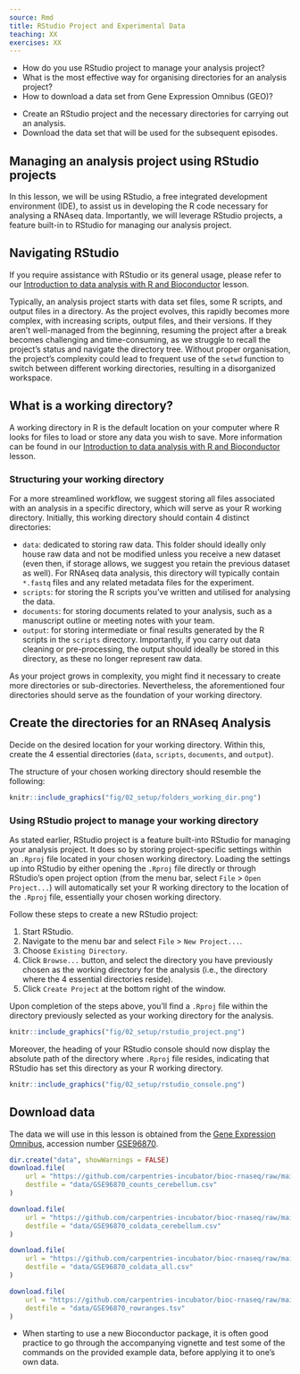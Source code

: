 ```yaml
---
source: Rmd
title: RStudio Project and Experimental Data
teaching: XX
exercises: XX
---
```


:::::::::::::::::::::::::::::::::::::: questions 

- How do you use RStudio project to manage your analysis project?
- What is the most effective way for organising directories for an analysis project?
- How to download a data set from Gene Expression Omnibus (GEO)?

::::::::::::::::::::::::::::::::::::::::::::::::

::::::::::::::::::::::::::::::::::::: objectives

- Create an RStudio project and the necessary directories for carrying out an analysis.
- Download the data set that will be used for the subsequent episodes.

::::::::::::::::::::::::::::::::::::::::::::::::

## Managing an analysis project using RStudio projects

In this lesson, we will be using RStudio, a free integrated development environment (IDE),
to assist us in developing the R code necessary for analysing a RNAseq data.
Importantly, we will leverage RStudio projects, a feature built-in to RStudio for managing our analysis project.

:::::::::::::::::::::::::::::::::::::::  prereq

## Navigating RStudio
If you require assistance with RStudio or its general usage, please refer to our
[Introduction to data analysis with R and Bioconductor](https://carpentries-incubator.github.io/bioc-intro/20-r-rstudio.html)
lesson.

:::::::::::::::::::::::::::::::::::::::

Typically, an analysis project starts with data set files, some R scripts, and 
output files in a directory. 
As the project evolves, this rapidly becomes more complex, with increasing 
scripts, output files, and their versions. 
If they aren't well-managed from the beginning, resuming the project after a 
break becomes challenging and time-consuming, as we struggle to recall the 
project's status and navigate the directory tree.
Without proper organisation, the project's complexity could lead to frequent 
use of the `setwd` function to switch between different working directories, 
resulting in a disorganized workspace.

:::::::::::::::::::::::::::::::::::::::  prereq

## What is a working directory?

A working directory in R is the default location on your computer where R looks 
for files to load or store any data you wish to save.
More information can be found in our 
[Introduction to data analysis with R and Bioconductor](https://carpentries-incubator.github.io/bioc-intro/20-r-rstudio.html#the-working-directory)
lesson.

:::::::::::::::::::::::::::::::::::::::

### Structuring your working directory

For a more streamlined workflow, we suggest storing all files associated with 
an analysis in a specific directory, which will serve as your R working directory. 
Initially, this working directory should contain 4 distinct directories:

* `data`: dedicated to storing raw data. 
This folder should ideally only house raw data and not be modified unless you 
receive a new dataset (even then, if storage allows, we suggest you retain 
the previous dataset as well). 
For RNAseq data analysis, this directory will typically contain `*.fastq` files 
and any related metadata files for the experiment.
* `scripts`: for storing the R scripts you've written and utilised for analysing the data.
* `documents`: for storing documents related to your analysis, 
such as a manuscript outline or meeting notes with your team.
* `output`: for storing intermediate or final results generated by the R scripts
in the `scripts` directory. 
Importantly, if you carry out data cleaning or pre-processing, the output should 
ideally be stored in this directory, as these no longer represent raw data.

As your project grows in complexity, you might find it necessary to create more 
directories or sub-directories. 
Nevertheless, the aforementioned four directories should serve as the foundation 
of your working directory.

:::::::::::::::::::::::::::::::::::::::  challenge

## Create the directories for an RNAseq Analysis

Decide on the desired location for your working directory. 
Within this, create the 4 essential directories 
(`data`, `scripts`, `documents`, and `output`).

::::::::::::::::::::::::::::::::::: solution

The structure of your chosen working directory should resemble the following:

```r
knitr::include_graphics("fig/02_setup/folders_working_dir.png")
```

:::::::::::::::::::::::::::::::::::

:::::::::::::::::::::::::::::::::::::::

### Using RStudio project to manage your working directory

As stated earlier, RStudio project is a feature built-into RStudio for managing your analysis project.
It does so by storing project-specific settings within an `.Rproj` file located in your chosen working directory. 
Loading the settings up into RStudio by either opening the `.Rproj` file directly or through 
RStudio's open project option (from the menu bar, select `File` > `Open Project...`) will 
automatically set your R working directory to the 
location of the `.Rproj` file, essentially your chosen working directory.

Follow these steps to create a new RStudio project:

1. Start RStudio.
2. Navigate to the menu bar and select `File` > `New Project...`.
3. Choose `Existing Directory`.
4. Click `Browse...` button, and select the directory you have previously chosen
as the working directory for the analysis (i.e., the directory where the 4 essential
directories reside).
5. Click `Create Project` at the bottom right of the window.

Upon completion of the steps above, you'll find a `.Rproj` file within the directory 
previously selected as your working directory for the analysis. 

```r
knitr::include_graphics("fig/02_setup/rstudio_project.png")
```

Moreover, the heading of your RStudio console should now display the absolute path of 
the directory where `.Rproj` file resides, indicating that RStudio has set this directory as your 
R working directory.

```r
knitr::include_graphics("fig/02_setup/rstudio_console.png")
```

## Download data

The data we will use in this lesson is obtained from the [Gene Expression Omnibus](https://www.ncbi.nlm.nih.gov/geo/), accession number [GSE96870](https://www.ncbi.nlm.nih.gov/geo/query/acc.cgi?acc=GSE96870).

```r
dir.create("data", showWarnings = FALSE)
download.file(
    url = "https://github.com/carpentries-incubator/bioc-rnaseq/raw/main/episodes/data/GSE96870_counts_cerebellum.csv", 
    destfile = "data/GSE96870_counts_cerebellum.csv"
)

download.file(
    url = "https://github.com/carpentries-incubator/bioc-rnaseq/raw/main/episodes/data/GSE96870_coldata_cerebellum.csv?raw=true", 
    destfile = "data/GSE96870_coldata_cerebellum.csv"
)

download.file(
    url = "https://github.com/carpentries-incubator/bioc-rnaseq/raw/main/episodes/data/GSE96870_coldata_all.csv?raw=true", 
    destfile = "data/GSE96870_coldata_all.csv"
)

download.file(
    url = "https://github.com/carpentries-incubator/bioc-rnaseq/raw/main/episodes/data/GSE96870_rowranges.tsv?raw=true", 
    destfile = "data/GSE96870_rowranges.tsv"
)
```


::::::::::::::::::::::::::::::::::::: keypoints 

- When starting to use a new Bioconductor package, it is often good practice to go through the accompanying vignette and test some of the commands on the provided example data, before applying it to one's own data.

::::::::::::::::::::::::::::::::::::::::::::::::

